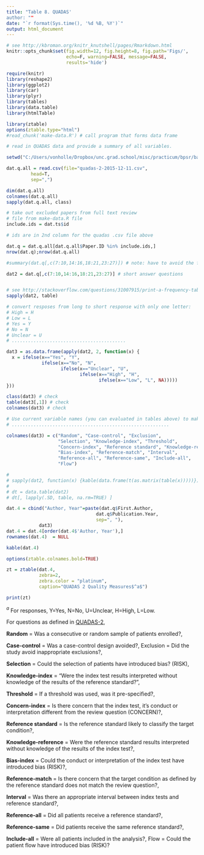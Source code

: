 ```yaml
---
title: "Table 8. QUADAS'
author: ""
date: "`r format(Sys.time(), '%d %B, %Y')`"
output: html_document
---
```



```r
# see http://kbroman.org/knitr_knutshell/pages/Rmarkdown.html
knitr::opts_chunk$set(fig.width=12, fig.height=8, fig.path='Figs/',
                      echo=F, warning=FALSE, message=FALSE, 
                      results='hide')

require(knitr)
library(reshape2)
library(ggplot2)
library(car)
library(plyr)
library(tables)
library(data.table)
library(htmlTable)

library(ztable)
options(ztable.type="html")
#read_chunk('make-data.R') # call program that forms data frame

```


```r
# read in QUADAS data and provide a summary of all variables.

setwd("C:/Users/vonholle/Dropbox/unc.grad.school/misc/practicum/bpsr/backup")

dat.q.all = read.csv(file="quadas-2-2015-12-11.csv",
         head=T,
         sep=",")

dim(dat.q.all)
colnames(dat.q.all)
sapply(dat.q.all, class)

# take out excluded papers from full text review
# file from make-data.R file
include.ids = dat.ts$id

# ids are in 2nd column for the quadas .csv file above

dat.q = dat.q.all[dat.q.all$Paper.ID %in% include.ids,]
nrow(dat.q);nrow(dat.q.all)

```

<!--
NOTE: May need to exclude based on id from full text review data set.
-->

```r
#summary(dat.q[,c(7:10,14:16,18:21,23:27)]) # note: have to avoid the free text fields. something about utf characters.

dat2 = dat.q[,c(7:10,14:16,18:21,23:27)] # short answer questions


# see http://stackoverflow.com/questions/31007915/print-a-frequency-table-of-a-factor-with-kable-in-rmarkdown
sapply(dat2, table)

# convert resposes from long to short response with only one letter:
# High = H
# Low = L
# Yes = Y
# No = N
# Unclear = U
# ..........................................

dat3 = as.data.frame(apply(dat2, 2, function(x) {
  x = ifelse(x=="Yes", "Y",
             ifelse(x=="No", "N",
                    ifelse(x=="Unclear", "U",
                           ifelse(x=="High", "H",
                                  ifelse(x=="Low", "L", NA)))))
}))

class(dat3) # check
table(dat3[,1]) # check
colnames(dat3) # check

# Use current variable names (you can evaluated in tables above) to make an abbreviated version for table
# ..........................................................

colnames(dat3) = c("Random", "Case-control", "Exclusion",
                   "Selection", "Knowledge-index", "Threshold",
                   "Concern-index", "Reference standard", "Knowledge-reference", 
                   "Bias-index", "Reference-match", "Interval",
                   "Reference-all", "Reference-same", "Include-all",
                   "Flow")

# 
# sapply(dat2, function(x) {kable(data.frame(t(as.matrix(table(x)))))})
# 
# dt = data.table(dat2)
# dt[, lapply(.SD, table, na.rm=TRUE) ] 
```


```r
dat.4 = cbind("Author, Year"=paste(dat.q$First.Author,
                                 dat.q$Publication.Year, 
                                 sep=", "),
            dat3)
dat.4 = dat.4[order(dat.4$'Author, Year'),]
rownames(dat.4)  = NULL

kable(dat.4)
```


```r

options(ztable.colnames.bold=TRUE)

zt = ztable(dat.4,
            zebra=2,
            zebra.color = "platinum", 
            caption="QUADAS 2 Quality Measures$^a$")

print(zt)
```
$^a$ For responses, Y=Yes, N=No, U=Unclear, H=High, L=Low.

For questions as defined in [QUADAS-2](http://annals.org.libproxy.lib.unc.edu/article.aspx?articleid=474994), 

**Random** = Was a consecutive or random sample of patients enrolled?,

**Case-control** = Was a case-control design avoided?,
Exclusion = Did the study avoid inappropriate exclusions?,

**Selection** = Could the selection of patients have introduced bias? (RISK),

**Knowledge-index** = "Were the index test results interpreted without knowledge of the results of the reference standard?",

**Threshold** = If a threshold was used, was it pre-specified?,

**Concern-index** = Is there concern that the index test, it's conduct or interpretation different from the review question (CONCERN)?,

**Reference standard** = Is the reference standard likely to classify the target condition?,

**Knowledge-reference** = Were the reference standard results interpreted without knowledge of the results of the index test?,

**Bias-index** = Could the conduct or interpretation of the index test have introduced bias (RISK)?,

**Reference-match** = Is there concern that the target condition as defined by the reference standard does not match the review question?,

**Interval** = Was there an appropriate interval between index tests and reference standard?,

**Reference-all** = Did all patients receive a reference standard?,

**Reference-same** = Did patients receive the same reference standard?,

**Include-all** = Were all patients included in the analysis?,
Flow = Could the patient flow have introduced bias (RISK)?
